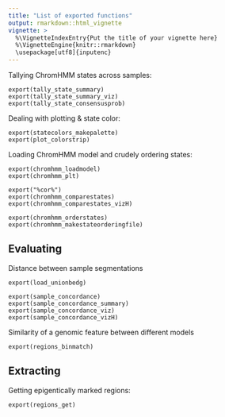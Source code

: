 ```yaml
---
title: "List of exported functions"
output: rmarkdown::html_vignette
vignette: >
  %\VignetteIndexEntry{Put the title of your vignette here}
  %\VignetteEngine{knitr::rmarkdown}
  \usepackage[utf8]{inputenc}
---
```


Tallying ChromHMM states across samples:
```
export(tally_state_summary)
export(tally_state_summary_viz)
export(tally_state_consensusprob)
```

Dealing with plotting & state color:
```
export(statecolors_makepalette)
export(plot_colorstrip)
```

Loading ChromHMM model and crudely ordering states:
```
export(chromhmm_loadmodel)
export(chromhmm_plt)

export("%cor%")
export(chromhmm_comparestates)
export(chromhmm_comparestates_vizH)

export(chromhmm_orderstates)
export(chromhmm_makestateorderingfile)
```

## Evaluating
Distance between sample segmentations
```
export(load_unionbedg)

export(sample_concordance)
export(sample_concordance_summary)
export(sample_concordance_viz)
export(sample_concordance_vizH)
```

Similarity of a genomic feature between different models
```
export(regions_binmatch)
```

## Extracting
Getting epigentically marked regions:
```
export(regions_get)
```

